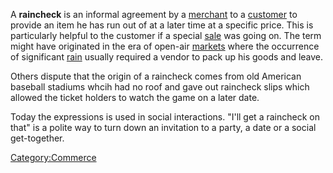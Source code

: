 A '''raincheck''' is an informal agreement by a [[merchant]] to a [[customer]] to provide an item he has run out of at a later time at a specific price. This is particularly helpful to the customer if a special [[sale]] was going on. The term might have originated in the era of open-air [[market]]s where the occurrence of significant [[rain]] usually required a vendor to pack up his goods and leave.

Others dispute that the origin of a raincheck comes from old American baseball stadiums whcih had no roof and gave out raincheck slips which allowed the ticket holders to watch the game on a later date. 

Today the expressions is used in social interactions. "I'll get a raincheck on that" is a polite way to turn down an invitation to a party, a date or a social get-together.

[[Category:Commerce]]

{{stub}}